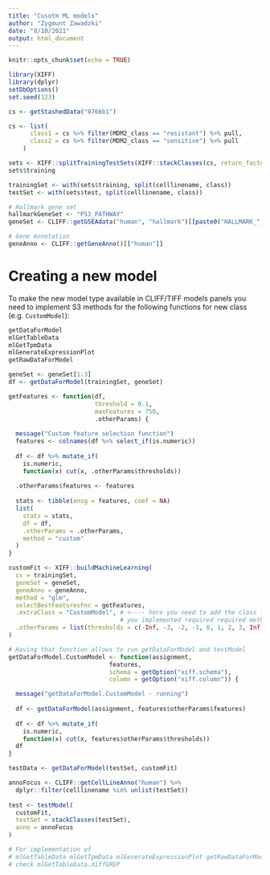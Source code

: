```yaml
---
title: "Cusotm ML models"
author: "Zygmunt Zawadzki"
date: "8/10/2021"
output: html_document
---
```


```r
knitr::opts_chunk$set(echo = TRUE)
```

```r
library(XIFF)
library(dplyr)
setDbOptions()
set.seed(123)

cs <- getStashedData("0766b1")

cs <- list(
      class1 = cs %>% filter(MDM2_class == "resistant") %>% pull,
      class2 = cs %>% filter(MDM2_class == "sensitive") %>% pull
    )

sets <- XIFF::splitTrainingTestSets(XIFF::stackClasses(cs, return_factor = TRUE), 0.2)
sets$training

trainingSet <- with(sets$training, split(celllinename, class))
testSet <- with(sets$test, split(celllinename, class))

# Hallmark gene set
hallmarkGeneSet <- "P53_PATHWAY"
geneSet <- CLIFF::getGSEAdata("human", "hallmark")[[paste0("HALLMARK_", hallmarkGeneSet)]]

# Gene Annotation
geneAnno <- CLIFF::getGeneAnno()[["human"]]
```

# Creating a new model

To make the new model type available in CLIFF/TIFF models panels you need to
implement S3 methods for the following functions for 
new class (e.g. `CustomModel`):

```r
getDataForModel
mlGetTableData
mlGetTpmData
mlGenerateExpressionPlot 
getRawDataForModel
```

```r

geneSet <- geneSet[1:3]
df <- getDataForModel(trainingSet, geneSet)

getFeatures <- function(df,
                        threshold = 0.1,
                        maxFeatures = 750,
                        .otherParams) {
  
  message("Custom feature selection function")
  features <- colnames(df %>% select_if(is.numeric))
  
  df <- df %>% mutate_if(
    is.numeric,
    function(x) cut(x, .otherParams$thresholds))
  
  .otherParams$features <- features
  
  stats <- tibble(ensg = features, coef = NA)
  list(
    stats = stats,
    df = df,
    .otherParams = .otherParams,
    method = "custom"
  )
}

customFit <- XIFF::buildMachineLearning(
  cs = trainingSet,
  geneSet = geneSet,
  geneAnno = geneAnno,
  method = "glm",
  selectBestFeaturesFnc = getFeatures,
  .extraClass = "CustomModel", # <---- here you need to add the class for which
                               # you implemented required required methods!
  .otherParams = list(thresholds = c(-Inf, -3, -2, -1, 0, 1, 2, 3, Inf))
)

# Having that function allows to run getDataForModel and testModel
getDataForModel.CustomModel <- function(assignment,
                            features,
                            schema = getOption("xiff.schema"),
                            column = getOption("xiff.column")) {

  message("getDataForModel.CustomModel - running")
  
  df <- getDataForModel(assignment, features$otherParams$features)
  
  df <- df %>% mutate_if(
    is.numeric,
    function(x) cut(x, features$otherParams$thresholds))
  df
}

testData <- getDataForModel(testSet, customFit)

annoFocus <- CLIFF::getCellLineAnno("human") %>%
  dplyr::filter(celllinename %in% unlist(testSet))
  
test <- testModel(
  customFit,
  testSet = stackClasses(testSet),
  anno = annoFocus
)

# For implementation of
# mlGetTableData mlGetTpmData mlGenerateExpressionPlot getRawDataForModel
# check mlGetTableData.XiffGREP 
```

